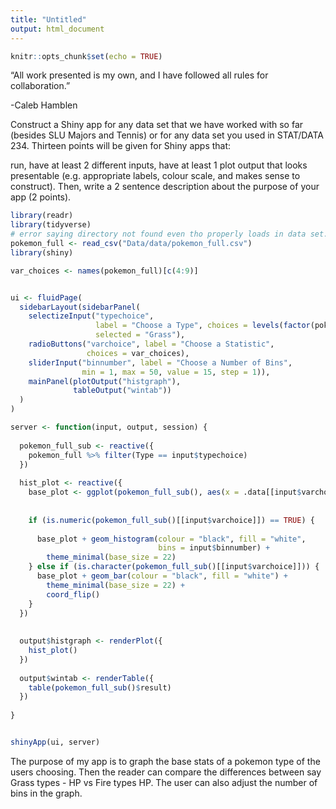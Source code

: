 ```yaml
---
title: "Untitled"
output: html_document
---
```


```r
knitr::opts_chunk$set(echo = TRUE)
```


“All work presented is my own, and I have followed all rules for collaboration.”

-Caleb Hamblen


Construct a Shiny app for any data set that we have worked with so far (besides SLU Majors and Tennis) or for any data set you used in STAT/DATA 234. Thirteen points will be given for Shiny apps that:

run,
have at least 2 different inputs,
have at least 1 plot output that looks presentable (e.g. appropriate labels, colour scale, and makes sense to construct).
Then, write a 2 sentence description about the purpose of your app (2 points).


```r
library(readr)
library(tidyverse)
# error saying directory not found even tho properly loads in data set.
pokemon_full <- read_csv("Data/data/pokemon_full.csv")
library(shiny)

var_choices <- names(pokemon_full)[c(4:9)]


ui <- fluidPage(
  sidebarLayout(sidebarPanel(
    selectizeInput("typechoice",
                   label = "Choose a Type", choices = levels(factor(pokemon_full$Type)),
                   selected = "Grass"),
    radioButtons("varchoice", label = "Choose a Statistic",
                 choices = var_choices),
    sliderInput("binnumber", label = "Choose a Number of Bins", 
                min = 1, max = 50, value = 15, step = 1)),
    mainPanel(plotOutput("histgraph"),
              tableOutput("wintab"))
  )
)

server <- function(input, output, session) {
  
  pokemon_full_sub <- reactive({
    pokemon_full %>% filter(Type == input$typechoice)
  })
  
  hist_plot <- reactive({
    base_plot <- ggplot(pokemon_full_sub(), aes(x = .data[[input$varchoice]]))
    
    
    if (is.numeric(pokemon_full_sub()[[input$varchoice]]) == TRUE) {
      
      base_plot + geom_histogram(colour = "black", fill = "white",
                                 bins = input$binnumber) +
        theme_minimal(base_size = 22)
    } else if (is.character(pokemon_full_sub()[[input$varchoice]])) {
      base_plot + geom_bar(colour = "black", fill = "white") +
        theme_minimal(base_size = 22) +
        coord_flip()
    }
  })
  
  
  output$histgraph <- renderPlot({
    hist_plot()
  })
  
  output$wintab <- renderTable({
    table(pokemon_full_sub()$result)
  })
  
}


shinyApp(ui, server)
```

The purpose of my app is to graph the base stats of a pokemon type of the users choosing. Then the reader can compare the differences between say Grass types - HP vs Fire types HP. The user can also adjust the number of bins in the graph. 
